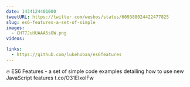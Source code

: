 ```yaml
---
date: 1434124401000
tweetURL: https://twitter.com/wesbos/status/609388024422477825
slug: es6-features-a-set-of-simple
images:
  - CHT7JuHUAAA5sOW.png
videos:

links:
  - https://github.com/lukehoban/es6features
---
```

🔥 ES6 Features - a set of simple code examples detailing how to use new JavaScript features  t.co/O31EIxolFw
